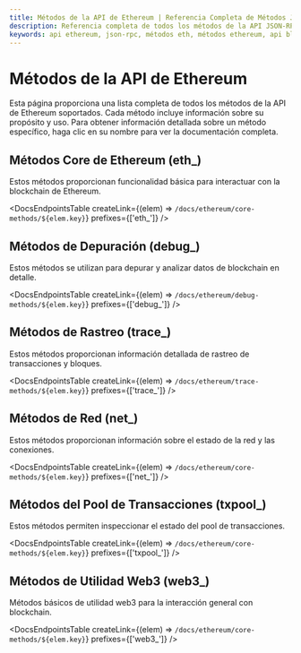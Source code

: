 ```yaml
---
title: Métodos de la API de Ethereum | Referencia Completa de Métodos JSON-RPC
description: Referencia completa de todos los métodos de la API JSON-RPC de Ethereum soportados, incluyendo endpoints core, debug, trace y web3. Cada método incluye enlaces a documentación, costo multiplicador e información de soporte de red.
keywords: api ethereum, json-rpc, métodos eth, métodos ethereum, api blockchain, ethereum json-rpc, métodos debug, métodos trace, endpoints web3, métodos rpc ethereum
---
```


# Métodos de la API de Ethereum

Esta página proporciona una lista completa de todos los métodos de la API de Ethereum soportados. Cada método incluye información sobre su propósito y uso. Para obtener información detallada sobre un método específico, haga clic en su nombre para ver la documentación completa.

## Métodos Core de Ethereum (eth\_)

Estos métodos proporcionan funcionalidad básica para interactuar con la blockchain de Ethereum.

<DocsEndpointsTable createLink={(elem) => `/docs/ethereum/core-methods/${elem.key}`} prefixes={['eth_']} />

## Métodos de Depuración (debug\_)

Estos métodos se utilizan para depurar y analizar datos de blockchain en detalle.

<DocsEndpointsTable createLink={(elem) => `/docs/ethereum/debug-methods/${elem.key}`} prefixes={['debug_']} />

## Métodos de Rastreo (trace\_)

Estos métodos proporcionan información detallada de rastreo de transacciones y bloques.

<DocsEndpointsTable createLink={(elem) => `/docs/ethereum/trace-methods/${elem.key}`} prefixes={['trace_']} />

## Métodos de Red (net\_)

Estos métodos proporcionan información sobre el estado de la red y las conexiones.

<DocsEndpointsTable createLink={(elem) => `/docs/ethereum/core-methods/${elem.key}`} prefixes={['net_']} />

## Métodos del Pool de Transacciones (txpool\_)

Estos métodos permiten inspeccionar el estado del pool de transacciones.

<DocsEndpointsTable createLink={(elem) => `/docs/ethereum/core-methods/${elem.key}`} prefixes={['txpool_']} />

## Métodos de Utilidad Web3 (web3\_)

Métodos básicos de utilidad web3 para la interacción general con blockchain.

<DocsEndpointsTable createLink={(elem) => `/docs/ethereum/core-methods/${elem.key}`} prefixes={['web3_']} />

